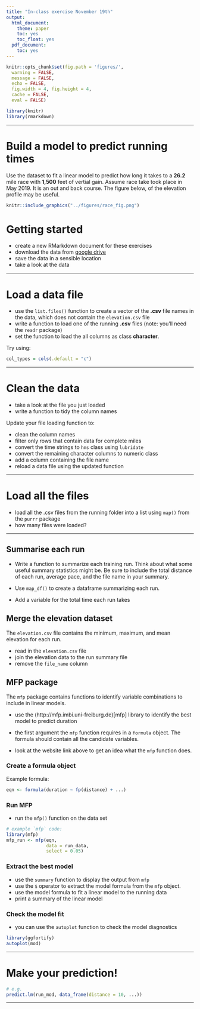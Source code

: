 ```yaml
---
title: "In-class exercise November 19th"
output:
  html_document:
    theme: paper
    toc: yes
    toc_float: yes
  pdf_document:
    toc: yes
---
```


```r
knitr::opts_chunk$set(fig.path = 'figures/',
  warning = FALSE,
  message = FALSE,
  echo = FALSE,
  fig.width = 4, fig.height = 4,
  cache = FALSE,
  eval = FALSE)
```

```r
library(knitr)
library(rmarkdown)
```

---

# Build a model to predict running times

Use the dataset to fit a linear model to predict how long it takes to a **26.2** mile race with **1,500** feet of vertial gain. Assume race take took place in May 2019. It is an out and back course. The figure below, of the elevation profile may be useful.


```r
knitr::include_graphics("../figures/race_fig.png")
```


# Getting started

* create a new RMarkdown document for these exercises
* download the data from [google drive](https://drive.google.com/drive/folders/1GetpmInzi382-LcaCvyn6d2CrePQEbBs?usp=sharing)
* save the data in a sensible location
* take a look at the data

---

# Load a data file

* use the `list.files()` function to create a vector of the **.csv** file names in the data, which does not contain the `elevation.csv` file
* write a function to load one of the running **.csv** files (note: you'll need the `readr` package)
* set the function to load the all columns as class **character**.

Try using:

```r
col_types = cols(.default = "c")
```

---

# Clean the data

* take a look at the file you just loaded
* write a function to tidy the column names

Update your file loading function to:

  + clean the column names
  + filter only rows that contain data for complete miles
  + convert the time strings to `hms` class using `lubridate`
  + convert the remaining character columns to numeric class
  + add a column containing the file name
  + reload a data file using the updated function

---

# Load all the files

* load all the .csv files from the running folder into a list using `map()` from the `purrr` package
* how many files were loaded?


---

## Summarise each run 

* Write a function to summarize each training run. Think about what some useful summary statistics might be. Be sure to include the total distance of each run, average pace, and the file name in your summary.

* Use `map_df()` to create a dataframe summarizing each run.

* Add a variable for the total time each run takes

## Merge the elevation dataset

The `elevation.csv` file contains the minimum, maximum, and mean elevation for each run.

* read in the `elevation.csv` file
* join the elevation data to the run summary file
* remove the `file_name` column

## MFP package

The `mfp` package contains functions to identify variable combinations to include in linear models.

* use the (http://mfp.imbi.uni-freiburg.de)[mfp] library to identify the best model to predict duration

* the first argument the `mfp` function requires in a `formula` object. The formula should contain all the candidate variables.

* look at the website link above to get an idea what the `mfp` function does.

### Create a formula object

Example formula:

```r
eqn <- formula(duration ~ fp(distance) + ...)
```

### Run MFP

* run the `mfp()` function on the data set

```r
# example `mfp` code:
library(mfp)
mfp_run <- mfp(eqn,
               data = run_data,
               select = 0.05)
```

### Extract the best model

* use the `summary` function to display the output from `mfp`
* use the `$` operator to extract the model formula from the `mfp` object.
* use the model formula to fit a linear model to the running data
* print a summary of the linear model

### Check the model fit

* you can use the `autoplot` function to check the model diagnostics

```r
library(ggfortify)
autoplot(mod)
```

---

# Make your prediction!

```r
# e.g.
predict.lm(run_mod, data_frame(distance = 10, ...))
```

---